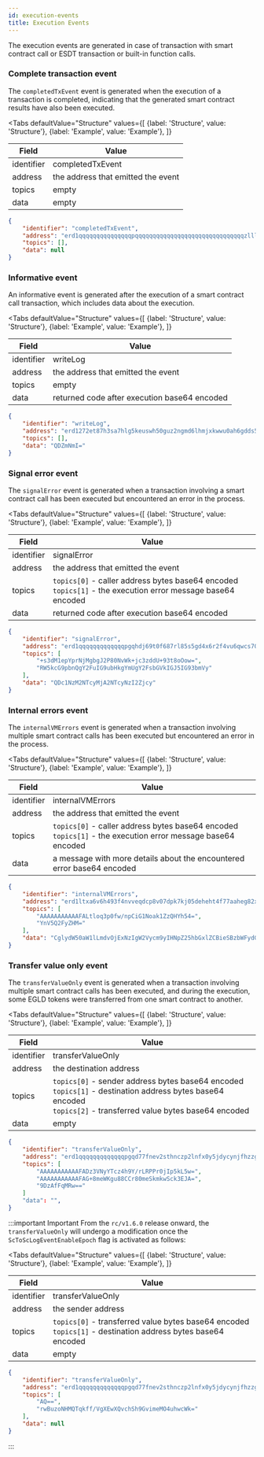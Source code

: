 ```yaml
---
id: execution-events
title: Execution Events
---
```



The execution events are generated in case of transaction with smart contract call or ESDT transaction or built-in function calls.


### Complete transaction event

The `completedTxEvent` event is generated when the execution of a transaction is completed,
indicating that the generated smart contract results have also been executed.

<Tabs
    defaultValue="Structure"
    values={[
        {label: 'Structure', value: 'Structure'},
        {label: 'Example', value: 'Example'},
    ]}
>
<TabItem value="Structure">

| Field      | Value                                                                                                                  |
|------------|------------------------------------------------------------------------------------------------------------------------|
| identifier | completedTxEvent                                                                                                           |
| address    | the address that emitted the event                                                                                              |
| topics     | empty |
| data       | empty                                                                                                                  |

</TabItem>
<TabItem value="Example">

```json
{
    "identifier": "completedTxEvent",
    "address": "erd1qqqqqqqqqqqqqqqpqqqqqqqqqqqqqqqqqqqqqqqqqqqqqqqzllls8a5w6u",
    "topics": [],
    "data": null
}
```

</TabItem>
</Tabs>


### Informative event

An informative event is generated after the execution of a  smart contract call transaction,
which includes data about the execution.


<Tabs
    defaultValue="Structure"
    values={[
        {label: 'Structure', value: 'Structure'},
        {label: 'Example', value: 'Example'},
    ]}
>
<TabItem value="Structure">

| Field      | Value                                                                                                                  |
|------------|------------------------------------------------------------------------------------------------------------------------|
| identifier | writeLog                                                                                                           |
| address    | the address that emitted the event                                                                                              |
| topics     | empty |
| data       | returned code after execution base64 encoded                                                                                                           |

</TabItem>
<TabItem value="Example">

```json
{
    "identifier": "writeLog",
    "address": "erd1272et87h3sa7hlg5keuswh50guz2ngmd6lhmjxkwwu0ah6gdds5qhka964",
    "topics": [],
    "data": "QDZmNmI="
}
```

</TabItem>
</Tabs>



### Signal error event

The `signalError` event is generated when a transaction involving a smart contract call has
been executed but encountered an error in the process.


<Tabs
    defaultValue="Structure"
    values={[
        {label: 'Structure', value: 'Structure'},
        {label: 'Example', value: 'Example'},
    ]}
>
<TabItem value="Structure">

| Field      | Value                                                                                                                  |
|------------|------------------------------------------------------------------------------------------------------------------------|
| identifier | signalError                                                                                                           |
| address    | the address that emitted the event                                                                                              |
| topics     | `topics[0]` - caller address bytes base64 encoded <br/> `topics[1]` - the execution error message base64 encoded  |
| data       | returned code after execution base64 encoded                                                                                                           |

</TabItem>
<TabItem value="Example">

```json
{
    "identifier": "signalError",
    "address": "erd1qqqqqqqqqqqqqpgqhdj69t0f687rl85s5gd4x6r2f4vu6qwcs70qevwuqx",
    "topics": [
        "+s3dM1epYprNjMgbgJ2P80NvWk+jc3zddU+93t8oOow=",
        "RW5kcG9pbnQgY2FuIG9ubHkgYmUgY2FsbGVkIGJ5IG93bmVy"
    ],
    "data": "QDc1NzM2NTcyMjA2NTcyNzI2Zjcy"
}
```

</TabItem>
</Tabs>

### Internal errors event

The `internalVMErrors` event is generated when a transaction involving multiple smart contract calls has
been executed but encountered an error in the process.


<Tabs
    defaultValue="Structure"
    values={[
        {label: 'Structure', value: 'Structure'},
        {label: 'Example', value: 'Example'},
    ]}
>
<TabItem value="Structure">

| Field      | Value                                                                                                                  |
|------------|------------------------------------------------------------------------------------------------------------------------|
| identifier | internalVMErrors                                                                                                           |
| address    | the address that emitted the event                                                                                              |
| topics     | `topics[0]` - caller address bytes base64 encoded <br/> `topics[1]` - the execution error message base64 encoded  |
| data       | a message with more details about the encountered error base64 encoded                                                                                                           |

</TabItem>
<TabItem value="Example">

```json
{
    "identifier": "internalVMErrors",
    "address": "erd1ltxa6v6h493f4nvveqdcp8v07dpk7kj05deheht4f77aaheg82xq680mlx",
    "topics": [
        "AAAAAAAAAAAFALtloq3p0fw/npCiG1Noak1ZzQHYh54=",
        "YnV5Q2FyZHM="
    ],
    "data": "CglydW50aW1lLmdvOjExNzIgW2Vycm9yIHNpZ25hbGxlZCBieSBzbWFydGNvbnRyYWN0XSBbYnV5Q2FyZHNdCglydW50aW1lLmdvOjExNzIgW2Vycm9yIHNpZ25hbGxlZCBieSBzbWFydGNvbnRyYWN0XSBbYnV5Q2FyZHNdCglydW50aW1lLmdvOjExNjkgW0VuZHBvaW50IGNhbiBvbmx5IGJlIGNhbGxlZCBieSBvd25lcl0="
}
```

</TabItem>
</Tabs>

### Transfer value only event

The `transferValueOnly` event is generated when a transaction involving multiple smart contract calls has been executed,
and during the execution, some EGLD tokens were transferred from one smart contract to another.


<Tabs
    defaultValue="Structure"
    values={[
        {label: 'Structure', value: 'Structure'},
        {label: 'Example', value: 'Example'},
    ]}
>
<TabItem value="Structure">

| Field      | Value                                                                                                                  |
|------------|------------------------------------------------------------------------------------------------------------------------|
| identifier | transferValueOnly                                                                                                           |
| address    | the destination address                                                                                          |
| topics     | `topics[0]` - sender address bytes base64 encoded <br/> `topics[1]` - destination address bytes base64 encoded  <br/> `topics[2]` - transferred value bytes base64 encoded   |
| data       | empty                                                                                                           |

</TabItem>
<TabItem value="Example">

```json
{
    "identifier": "transferValueOnly",
    "address": "erd1qqqqqqqqqqqqqpgqd77fnev2sthnczp2lnfx0y5jdycynjfhzzgq6p3rax",
    "topics": [
        "AAAAAAAAAAAFADz3VNyYTcz4h9Y/rLRPPr0jIp5kL5w=",
        "AAAAAAAAAAAFAG+8meWKgu88CCr80meSkmkwSck3EJA=",
        "9DzAfFqMRw=="
    ]
    "data": "",
}
```

</TabItem>
</Tabs>


:::important Important
From the `rc/v1.6.0` release onward, the `transferValueOnly` will undergo a modification once the `ScToScLogEventEnableEpoch` flag is activated as follows:


<Tabs
    defaultValue="Structure"
    values={[
        {label: 'Structure', value: 'Structure'},
        {label: 'Example', value: 'Example'},
    ]}
>
<TabItem value="Structure">

| Field      | Value                                                                                 |
|------------|---------------------------------------------------------------------------------------|
| identifier | transferValueOnly                                                                  |
| address    | the sender address                                                           |
| topics     | `topics[0]` - transferred value bytes base64 encoded <br/> `topics[1]` - destination address bytes base64 encoded  |
| data       | empty                                                                                 |

</TabItem>
<TabItem  value="Example">

```json
{
    "identifier": "transferValueOnly",
    "address": "erd1qqqqqqqqqqqqqpgqd77fnev2sthnczp2lnfx0y5jdycynjfhzzgq6p3rax",
    "topics": [
        "AQ==",
        "rwBuzoNHMQTqkff/VgXEwXQvchSh9GvimeMO4uhwcWk="
    ],
    "data": null
}
```

</TabItem>
</Tabs>

:::

